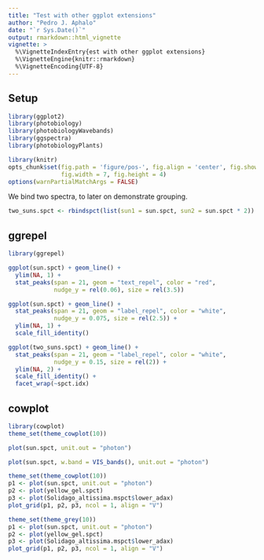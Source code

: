 ```yaml
---
title: "Test with other ggplot extensions"
author: "Pedro J. Aphalo"
date: "`r Sys.Date()`"
output: rmarkdown::html_vignette
vignette: >
  %\VignetteIndexEntry{est with other ggplot extensions}
  %\VignetteEngine{knitr::rmarkdown}
  %\VignetteEncoding{UTF-8}
---
```


## Setup

```r
library(ggplot2)
library(photobiology)
library(photobiologyWavebands)
library(ggspectra)
library(photobiologyPlants)
```

```r
library(knitr)
opts_chunk$set(fig.path = 'figure/pos-', fig.align = 'center', fig.show = 'hold',
               fig.width = 7, fig.height = 4)
options(warnPartialMatchArgs = FALSE)
```

We bind two spectra, to later on demonstrate grouping.

```r
two_suns.spct <- rbindspct(list(sun1 = sun.spct, sun2 = sun.spct * 2))
```

## ggrepel

```r
library(ggrepel)

```

```r
ggplot(sun.spct) + geom_line() + 
  ylim(NA, 1) +
  stat_peaks(span = 21, geom = "text_repel", color = "red",
             nudge_y = rel(0.06), size = rel(3.5))
```

```r
ggplot(sun.spct) + geom_line() + 
  stat_peaks(span = 21, geom = "label_repel", color = "white",
             nudge_y = 0.075, size = rel(2.5)) +
  ylim(NA, 1) +
  scale_fill_identity()
```

```r
ggplot(two_suns.spct) + geom_line() + 
  stat_peaks(span = 21, geom = "label_repel", color = "white", 
             nudge_y = 0.15, size = rel(2)) +
  ylim(NA, 2) +
  scale_fill_identity() +
  facet_wrap(~spct.idx)
```

## cowplot

```r
library(cowplot)
theme_set(theme_cowplot(10))
```

```r
plot(sun.spct, unit.out = "photon")
```

```r
plot(sun.spct, w.band = VIS_bands(), unit.out = "photon")
```

```r
theme_set(theme_cowplot(10))
p1 <- plot(sun.spct, unit.out = "photon")
p2 <- plot(yellow_gel.spct)
p3 <- plot(Solidago_altissima.mspct$lower_adax)
plot_grid(p1, p2, p3, ncol = 1, align = "V")
```

```r
theme_set(theme_grey(10))
p1 <- plot(sun.spct, unit.out = "photon")
p2 <- plot(yellow_gel.spct)
p3 <- plot(Solidago_altissima.mspct$lower_adax)
plot_grid(p1, p2, p3, ncol = 1, align = "V")
```

